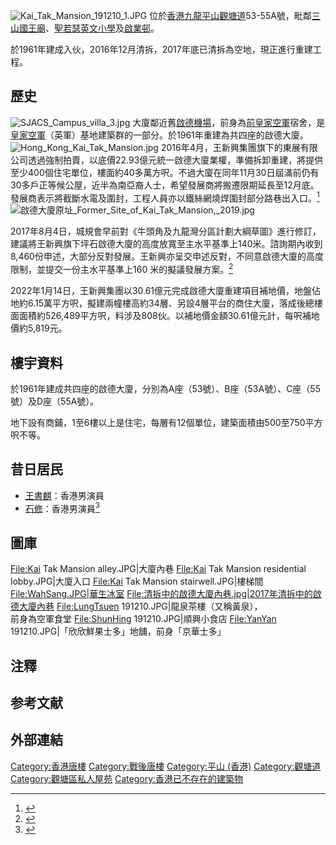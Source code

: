 {{Otheruses|other=其他以啟德為名的事物|啟德|disambig=自動}}
[[File:Kai_Tak_Mansion_191210_1.JPG|thumb]]
{{engname|啟德大廈|Kai Tak Mansion}}位於[[香港|香港]][[九龍|九龍]][[平山_(香港)|平山]][[觀塘道|觀塘道]]53-55A號，毗鄰[[三山國王廟_(平山)|三山國王廟]]、[[聖若瑟英文小學|聖若瑟英文小學]]及[[啟業邨|啟業邨]]。

於1961年建成入伙，2016年12月清拆，2017年底已清拆為空地，現正進行重建工程。

== 歷史 ==
[[File:SJACS_Campus_villa_3.jpg|thumb]]
大廈鄰近舊[[啟德機場|啟德機場]]，前身為[[前皇家空軍基地|前皇家空軍]]宿舍，是[[皇家空軍|皇家空軍]]（英軍）基地建築群的一部分。於1961年重建為共四座的啟德大廈。
[[File:Hong_Kong_Kai_Tak_Mansion.jpg|thumb]]
2016年4月，王新興集團旗下的東展有限公司透過強制拍賣，以底價22.93億元統一啟德大廈業權，準備拆卸重建，將提供至少400個住宅單位，樓面約40多萬方呎。不過大廈在同年11月30日屆滿前仍有30多戶正等候公屋，近半為南亞裔人士，希望發展商將搬遷限期延長至12月底。發展商表示將截斷水電及圍封，工程人員亦以鐵絲網燒焊圍封部分路巷出入口。<ref>{{cite news|title=啟德大廈圍封待拆 30戶盼延期遷出 新居難覓 已屆「死線」恐斷水電|url=https://news.mingpao.com/pns/dailynews/web_tc/article/20161202/s00002/1480614826384|accessdate=2017-06-03|publisher=明報|date=2016-12-02|archive-date=2018-08-10|archive-url=https://web.archive.org/web/20180810010739/https://news.mingpao.com/pns/dailynews/web_tc/article/20161202/s00002/1480614826384|dead-url=no}}</ref>
[[File:啟德大廈原址_Former_Site_of_Kai_Tak_Mansion,_2019.jpg|thumb]]

2017年8月4日，城規會早前對《牛頭角及九龍灣分區計劃大綱草圖》進行修訂，建議將王新興旗下坪石啟德大廈的高度放寬至主水平基準上140米。諮詢期內收到8,460份申述，大部分反對發展。王新興亦呈交申述反對，不同意啟德大廈的高度限制，並提交一份主水平基準上160 米的擬議發展方案。<ref>{{cite news|url=http://paper.wenweipo.com/2017/08/05/FS1708050003.htm|author=顏倫樂|title=啟德大廈批高限 業主嫌未夠|date=2017年8月5日|publisher=[[文汇报_(香港)|文匯報]]|accessdate=2020年7月28日|archive-date=2020年7月28日|archive-url=https://web.archive.org/web/20200728074802/http://paper.wenweipo.com/2017/08/05/FS1708050003.htm|dead-url=no}}</ref>

2022年1月14日，王新興集團以30.61億元完成啟德大廈重建項目補地價，地盤佔地約6.15萬平方呎，擬建兩幢樓高約34層、另設4層平台的商住大廈，落成後總樓面面積約526,489平方呎，料涉及808伙。以補地價金額30.61億元計，每呎補地價約5,819元。

== 樓宇資料 ==
於1961年建成共四座的啟德大廈，分別為A座（53號）、B座（53A號）、C座（55號）及D座（55A號）。

地下設有商鋪，1至6樓以上是住宅，每層有12個單位，建築面積由500至750平方呎不等。

==昔日居民==
* [[王書麒|王書麒]]：香港男演員{{noteTag|資料出自香港電台第一台廣播節目《守下留情》於2018年5月21日播出的王書麒訪問。}}
* [[石修|石修]]：香港男演員<ref>{{cite news | title=一三三期「古今中外」 陳碩修抽籤得獎 | url=https://mmis.hkpl.gov.hk/coverpage/-/coverpage/view?_coverpage_WAR_mmisportalportlet_hsf=%E9%99%B3%E7%A2%A9%E4%BF%AE&_coverpage_WAR_mmisportalportlet_actual_q=%28%20verbatim_dc.collection%3A%28%22Old%5C%20HK%5C%20Newspapers%22%29%20%29%20AND+%28%20%28%20allTermsMandatory%3A%28true%29%20OR+all_dc.title%3A%28%E9%99%B3%E7%A2%A9%E4%BF%AE%29%20OR+all_dc.creator%3A%28%E9%99%B3%E7%A2%A9%E4%BF%AE%29%20OR+all_dc.contributor%3A%28%E9%99%B3%E7%A2%A9%E4%BF%AE%29%20OR+all_dc.subject%3A%28%E9%99%B3%E7%A2%A9%E4%BF%AE%29%20OR+fulltext%3A%28%E9%99%B3%E7%A2%A9%E4%BF%AE%29%20OR+all_dc.description%3A%28%E9%99%B3%E7%A2%A9%E4%BF%AE%29%20%29%20%29&_coverpage_WAR_mmisportalportlet_sort_field=score&p_r_p_-1078056564_c=QF757YsWv5%2BakvA8rFW5EqWPy5LtbmJB&_coverpage_WAR_mmisportalportlet_o=1&_coverpage_WAR_mmisportalportlet_sort_order=desc | page=15 | publisher=華僑日報 | date=1965-08-13 | accessdate=2020-09-10 | quote= | archive-date=2021-07-11 | archive-url=https://web.archive.org/web/20210711005634/https://mmis.hkpl.gov.hk/coverpage/-/coverpage/view?_coverpage_WAR_mmisportalportlet_hsf=%E9%99%B3%E7%A2%A9%E4%BF%AE&_coverpage_WAR_mmisportalportlet_actual_q=(%20verbatim_dc.collection:(%22Old%5C%20HK%5C%20Newspapers%22)%20)%20AND+(%20(%20allTermsMandatory:(true)%20OR+all_dc.title:(%E9%99%B3%E7%A2%A9%E4%BF%AE)%20OR+all_dc.creator:(%E9%99%B3%E7%A2%A9%E4%BF%AE)%20OR+all_dc.contributor:(%E9%99%B3%E7%A2%A9%E4%BF%AE)%20OR+all_dc.subject:(%E9%99%B3%E7%A2%A9%E4%BF%AE)%20OR+fulltext:(%E9%99%B3%E7%A2%A9%E4%BF%AE)%20OR+all_dc.description:(%E9%99%B3%E7%A2%A9%E4%BF%AE)%20)%20)&_coverpage_WAR_mmisportalportlet_sort_field=score&p_r_p_-1078056564_c=QF757YsWv5%2BakvA8rFW5EqWPy5LtbmJB&_coverpage_WAR_mmisportalportlet_o=1&_coverpage_WAR_mmisportalportlet_sort_order=desc | dead-url=no }}</ref>

== 圖庫 ==
<gallery widths="160">
File:Kai Tak Mansion alley.JPG|大廈內巷
File:Kai Tak Mansion residential lobby.JPG|大廈入口
File:Kai Tak Mansion stairwell.JPG|樓梯間
File:WahSang.JPG|華生冰室
File:清拆中的啟德大廈內巷.jpg|2017年清拆中的啟德大廈內巷
File:LungTsuen 191210.JPG|龍泉茶樓（又稱黃泉），<br>前身為空軍食堂
File:ShunHing 191210.JPG|順興小食店
File:YanYan 191210.JPG|「欣欣鮮果士多」地舖，前身「京華士多」
</gallery>

==注釋==
{{noteFoot}}

== 参考文献 ==
{{reflist}}

== 外部連結 ==
{{commonscat-inline|Kai Tak Mansion}}

[[Category:香港唐樓|Category:香港唐樓]]
[[Category:戰後唐樓|Category:戰後唐樓]]
[[Category:平山_(香港)|Category:平山 (香港)]]
[[Category:觀塘道|Category:觀塘道]]
[[Category:觀塘區私人屋苑|Category:觀塘區私人屋苑]]
[[Category:香港已不存在的建築物|Category:香港已不存在的建築物]]